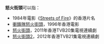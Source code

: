 '''怒火街頭'''可以指：
*1984年電影《[[狠將奇兵|Streets of Fire]]》的香港片名
*[[衝鋒隊怒火街頭|衝鋒隊怒火街頭]]，1996年香港電影
*[[怒火街頭|怒火街頭]]，2011年香港TVB20集電視連續劇
*[[怒火街頭2|怒火街頭2]]，2012年香港TVB21集電視連續劇
{{Disambig|cat=四字作品消歧义}}